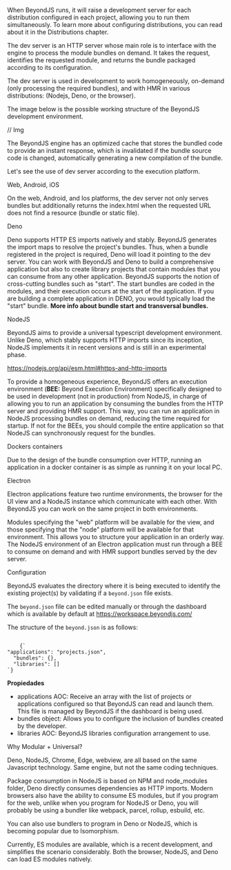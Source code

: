 
<Title>Development server</Title>

When BeyondJS runs, it will raise a development server for each distribution configured in each project, allowing you to run them simultaneously. To learn more about configuring distributions, you can read about it in the <Link to="/docs/projects/distributions">Distributions chapter.</Link>

The dev server is an HTTP server whose main role is to interface with the engine to process the module bundles on demand. It takes the request, identifies the requested module, and returns the bundle packaged according to its configuration.

The dev server is used in development to work homogeneously, on-demand (only processing the required bundles), and with HMR in various distributions: (Nodejs, Deno, or the browser).

The image below is the possible working structure of the BeyondJS development environment.

// Img

The BeyondJS engine has an optimized cache that stores the bundled code to provide an instant response, which is invalidated if the bundle source code is changed, automatically generating a new compilation of the bundle.

Let's see the use of dev server according to the execution platform.

<SubTitle>Web, Android, iOS</SubTitle>

On the web, Android, and Ios platforms, the dev server not only serves bundles but additionally returns the index.html when the requested URL does not find a resource (bundle or static file).

<SubTitle>Deno</SubTitle>

Deno supports HTTP ES imports natively and stably.
BeyondJS generates the import maps to resolve the project's bundles. Thus, when a bundle registered in the project is required, Deno will load it pointing to the dev server.
You can work with BeyondJS and Deno to build a comprehensive application but also to create library projects that contain modules that you can consume from any other application.
BeyondJS supports the notion of cross-cutting bundles such as "start". The start bundles are coded in the modules, and their execution occurs at the start of the application.
If you are building a complete application in DENO, you would typically load the "start" bundle. **More info about bundle start and transversal bundles.**

<SubTitle>NodeJS</SubTitle>

BeyondJS aims to provide a universal typescript development environment.
Unlike Deno, which stably supports HTTP imports since its inception, NodeJS implements it in recent versions and is still in an experimental phase.

<ELink to="https://nodejs.org/api/esm.html#https-and-http-imports">https://nodejs.org/api/esm.html#https-and-http-imports</ELink>

To provide a homogeneous experience, BeyondJS offers an execution environment (**BEE:** Beyond Execution Environment) specifically designed to be used in development (not in production) from NodeJS, in charge of allowing you to run an application by consuming the bundles from the HTTP server and providing HMR support.
This way, you can run an application in NodeJS processing bundles on demand, reducing the time required for startup.
If not for the BEEs, you should compile the entire application so that NodeJS can synchronously request for the bundles.

<SubTitle>Dockers containers</SubTitle>

Due to the design of the bundle consumption over HTTP, running an application in a docker container is as simple as running it on your local PC.

<SubTitle>Electron</SubTitle>

Electron applications feature two runtime environments, the browser for the UI view and a NodeJS instance which communicate with each other.
With BeyondJS you can work on the same project in both environments.

Modules specifying the "web" platform will be available for the view, and those specifying that the "node" platform will be available for that environment. This allows you to structure your application in an orderly way.
The NodeJS environment of an Electron application must run through a BEE to consume on demand and with HMR support bundles served by the dev server.

<SubTitle>Configuration</SubTitle>

BeyondJS evaluates the directory where it is being executed to identify the existing project(s) by validating if a `beyond.json` file exists.

The `beyond.json` file can be edited manually or through the dashboard which is available by default at <ELink to="https://workspace.beyondjs.com/">https://workspace.beyondjs.com/</ELink>

The structure of the `beyond.json` is as follows:

<Code>
	{`
"applications": "projects.json",
  "bundles": {},
  "libraries": []
`}
</Code>

**Propiedades**

-   applications <Link to="/aoc">AOC:</Link> Receive an array with the list of projects or applications configured so that BeyondJS can read and launch them. This file is managed by BeyondJS if the dashboard is being used.
-   bundles object: Allows you to configure the inclusion of bundles created by the developer.
-   libraries <Link to="/aoc">AOC:</Link> BeyondJS libraries configuration arrangement to use.

<SubTitle>Why Modular + Universal?</SubTitle>

Deno, NodeJS, Chrome, Edge, webview, are all based on the same Javascript technology. Same engine, but not the same coding techniques.

Package consumption in NodeJS is based on NPM and node_modules folder, Deno directly consumes dependencies as HTTP imports.
Modern browsers also have the ability to consume ES modules, but if you program for the web, unlike when you program for NodeJS or Deno, you will probably be using a bundler like webpack, parcel, rollup, esbuild, etc.

You can also use bundlers to program in Deno or NodeJS, which is becoming popular due to Isomorphism.

Currently, ES modules are available, which is a recent development, and simplifies the scenario considerably. Both the browser, NodeJS, and Deno can load ES modules natively.

